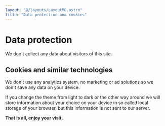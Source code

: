 ```yaml
---
layout: "@/layouts/LayoutMD.astro"
title: "Data protection and cookies"
---
```



# Data protection

We don't collect any data about visitors of this site. 

## Cookies and similar technologies

We don't use any analytics system, no marketing or ad solutions so we don't
save any data on your device.

If you change the theme from light to dark or the other way around we will
store information about your choice on your device in so called local storage of your
browser, but this information is not sent to our server.

**That is all, enjoy your visit.**
